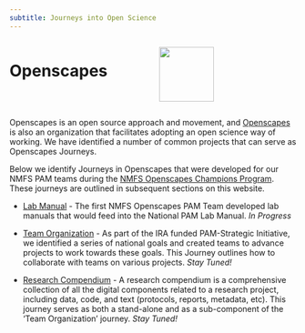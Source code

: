 ```yaml
---
subtitle: Journeys into Open Science
---
```

::: columns
:::{.column width="50%"}

# Openscapes 

::: 
:::{.column width="50%"}

![](images/openscapes_hex.png){width=1in}


:::
:::

Openscapes is an open source approach and movement, and [Openscapes](https://openscapes.org/) is also an organization that facilitates adopting an open science way of working. We have identified a number of common projects that can serve as Openscapes Journeys. 

Below we identify Journeys in Openscapes that were developed for our NMFS PAM teams during the [NMFS Openscapes Champions Program](https://nmfs-openscapes.github.io/). These journeys are outlined in subsequent sections on this website.

-   [Lab Manual](https://sael-swfsc.github.io/OpenScience/content/labManual.html) - The first NMFS Openscapes PAM Team developed lab manuals that would feed into the National PAM Lab Manual. *In Progress*

-   [Team Organization](https://sael-swfsc.github.io/OpenScience/content/organization.html) - As part of the IRA funded PAM-Strategic Initiative, we identified a series of national goals and created teams to advance projects to work towards these goals. This Journey outlines how to collaborate with teams on various projects. *Stay Tuned!*

-   [Research Compendium](https://sael-swfsc.github.io/OpenScience/content/researchCompendium.html) - A research compendium is a comprehensive collection of all the digital components related to a research project, including data, code, and text (protocols, reports, metadata, etc). This journey serves as both a stand-alone and as a sub-component of the 'Team Organization' journey. *Stay Tuned!*
